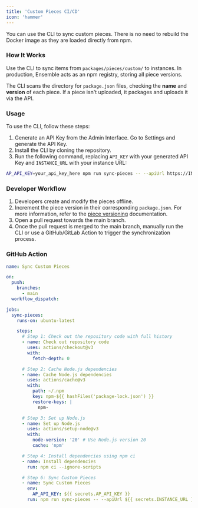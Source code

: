 ```yaml
---
title: 'Custom Pieces CI/CD'
icon: 'hammer'
---
```


You can use the CLI to sync custom pieces. There is no need to rebuild the Docker image as they are loaded directly from npm.

### How It Works

Use the CLI to sync items from `packages/pieces/custom/` to instances. In production, Ensemble acts as an npm registry, storing all piece versions.

The CLI scans the directory for `package.json` files, checking the **name** and **version** of each piece. If a piece isn't uploaded, it packages and uploads it via the API.

### Usage

To use the CLI, follow these steps:

1. Generate an API Key from the Admin Interface. Go to Settings and generate the API Key.
2. Install the CLI by cloning the repository.
3. Run the following command, replacing `API_KEY` with your generated API Key and `INSTANCE_URL` with your instance URL:


```bash
AP_API_KEY=your_api_key_here npm run sync-pieces -- --apiUrl https://INSTANCE_URL/api
```

### Developer Workflow

1. Developers create and modify the pieces offline.
2. Increment the piece version in their corresponding `package.json`. For more information, refer to the [piece versioning](../../developers/piece-reference/piece-versioning) documentation.
3. Open a pull request towards the main branch.
4. Once the pull request is merged to the main branch, manually run the CLI or use a GitHub/GitLab Action to trigger the synchronization process.

### GitHub Action

```yaml
name: Sync Custom Pieces

on:
  push:
    branches:
      - main
  workflow_dispatch:

jobs:
  sync-pieces:
    runs-on: ubuntu-latest

    steps:
      # Step 1: Check out the repository code with full history
      - name: Check out repository code
        uses: actions/checkout@v3
        with:
          fetch-depth: 0

      # Step 2: Cache Node.js dependencies
      - name: Cache Node.js dependencies
        uses: actions/cache@v3
        with:
          path: ~/.npm
          key: npm-${{ hashFiles('package-lock.json') }}
          restore-keys: |
            npm-

      # Step 3: Set up Node.js
      - name: Set up Node.js
        uses: actions/setup-node@v3
        with:
          node-version: '20' # Use Node.js version 20
          cache: 'npm'

      # Step 4: Install dependencies using npm ci
      - name: Install dependencies
        run: npm ci --ignore-scripts

      # Step 6: Sync Custom Pieces
      - name: Sync Custom Pieces
        env:
          AP_API_KEY: ${{ secrets.AP_API_KEY }}
        run: npm run sync-pieces -- --apiUrl ${{ secrets.INSTANCE_URL }}/api

```
